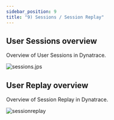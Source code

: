 ```yaml
---
sidebar_position: 9
title: "9) Sessions / Session Replay"
---
```


## User Sessions overview

Overview of User Sessions in Dynatrace.

![sessions.jps](/img/sessions.jpg)

## User Replay overview

Overview of Session Replay in Dynatrace.

![sessionreplay](/img/replay.jpg)
